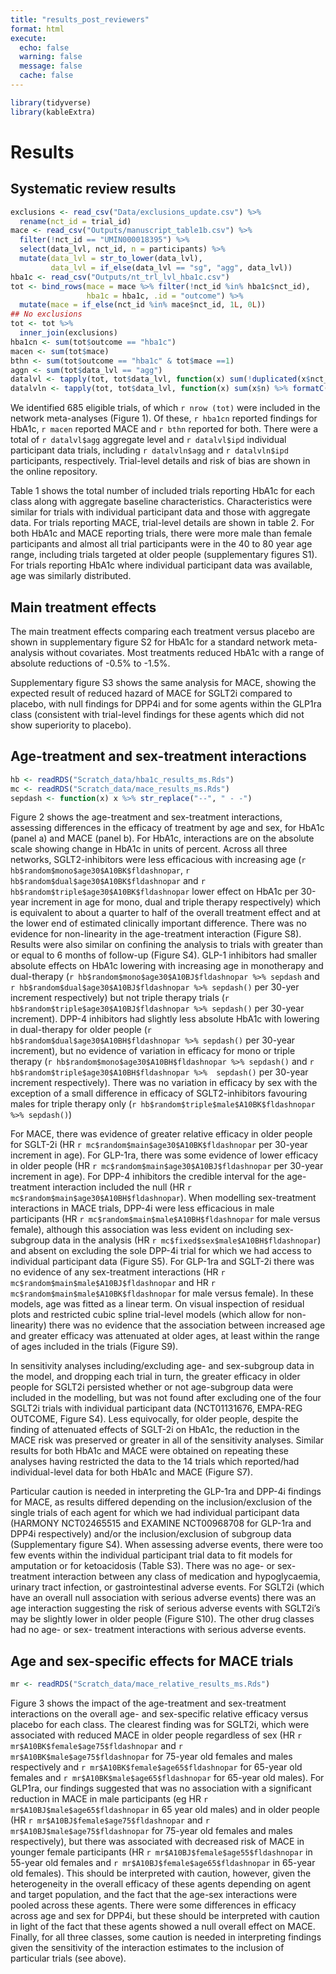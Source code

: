 ```yaml
---
title: "results_post_reviewers"
format: html
execute:
  echo: false
  warning: false
  message: false
  cache: false
---
```


```r
library(tidyverse)
library(kableExtra)
```

# Results

## Systematic review results

```r
exclusions <- read_csv("Data/exclusions_update.csv") %>% 
  rename(nct_id = trial_id)
mace <- read_csv("Outputs/manuscript_table1b.csv") %>% 
  filter(!nct_id == "UMIN000018395") %>% 
  select(data_lvl, nct_id, n = participants) %>% 
  mutate(data_lvl = str_to_lower(data_lvl),
         data_lvl = if_else(data_lvl == "sg", "agg", data_lvl))
hba1c <- read_csv("Outputs/nt_trl_lvl_hba1c.csv") 
tot <- bind_rows(mace = mace %>% filter(!nct_id %in% hba1c$nct_id), 
                 hba1c = hba1c, .id = "outcome") %>% 
  mutate(mace = if_else(nct_id %in% mace$nct_id, 1L, 0L))
## No exclusions
tot <- tot %>% 
  inner_join(exclusions)
hba1cn <- sum(tot$outcome == "hba1c") 
macen <- sum(tot$mace)
bthn <- sum(tot$outcome == "hba1c" & tot$mace ==1) 
aggn <- sum(tot$data_lvl == "agg")
datalvl <- tapply(tot, tot$data_lvl, function(x) sum(!duplicated(x$nct_id)), simplify = FALSE)
datalvln <- tapply(tot, tot$data_lvl, function(x) sum(x$n) %>% formatC(format = "d", big.mark = ","), simplify = FALSE)
```

We identified 685 eligible trials, of which `r nrow (tot)` were included in the network meta-analyses (Figure 1). Of these, `r hba1cn` reported findings for HbA1c,  `r macen` reported MACE and `r bthn` reported for both. There were a total of `r datalvl$agg` aggregate level and `r datalvl$ipd`  individual participant data trials, including `r datalvln$agg` and `r datalvln$ipd` participants, respectively. Trial-level details and risk of bias are shown in the online repository.

Table 1 shows the total number of included trials reporting HbA1c for each class along with aggregate baseline characteristics. Characteristics were similar for trials with individual participant data and those with aggregate data. For trials reporting MACE, trial-level details are shown in table 2. For both HbA1c and MACE reporting trials, there were more male than female participants and almost all trial participants were in the 40 to 80 year age range, including trials targeted at older people (supplementary figures S1). For trials reporting HbA1c where individual participant data was available, age was similarly distributed.
 
## Main treatment effects

The main treatment effects comparing each treatment versus placebo are shown in supplementary figure S2 for HbA1c for a standard network meta-analysis without covariates. Most treatments reduced HbA1c with a range of absolute reductions of -0.5% to -1.5%.

Supplementary figure S3 shows the same analysis for MACE, showing the expected result of reduced hazard of MACE for SGLT2i compared to placebo, with null findings for DPP4i and for some agents within the GLP1ra class (consistent with trial-level findings for these agents which did not show superiority to placebo).

## Age-treatment and sex-treatment interactions 

```r
hb <- readRDS("Scratch_data/hba1c_results_ms.Rds")
mc <- readRDS("Scratch_data/mace_results_ms.Rds")
sepdash <- function(x) x %>% str_replace("--", " - -")
```

Figure 2 shows the age-treatment and sex-treatment interactions, assessing differences in the efficacy of treatment by age and sex, for HbA1c (panel a) and MACE (panel b). For HbA1c, interactions are on the absolute scale showing change in HbA1c in units of percent. Across all three networks, SGLT2-inhibitors were less efficacious with increasing age (`r hb$random$mono$age30$A10BK$fldashnopar`, `r hb$random$dual$age30$A10BK$fldashnopar` and `r hb$random$triple$age30$A10BK$fldashnopar` lower effect on HbA1c per 30-year increment in age for mono, dual and triple therapy respectively) which is equivalent to about a quarter to half of the overall treatment effect and at the lower end of estimated clinically important difference. There was no evidence for non-linearity in the age-treatment interaction (Figure S8). Results were also similar on confining the analysis to trials with greater than or equal to 6 months of follow-up (Figure S4). GLP-1 inhibitors had smaller absolute effects on HbA1c lowering with increasing age in monotherapy and dual-therapy (`r hb$random$mono$age30$A10BJ$fldashnopar %>% sepdash` and `r hb$random$dual$age30$A10BJ$fldashnopar %>% sepdash()` per 30-yer increment respectively) but not triple therapy trials (`r hb$random$triple$age30$A10BJ$fldashnopar %>% sepdash()` per 30-year increment). DPP-4 inhibitors had slightly less absolute HbA1c with lowering in dual-therapy for older people (`r hb$random$dual$age30$A10BH$fldashnopar %>% sepdash()` per 30-year increment), but no evidence of variation in efficacy for mono or triple therapy (`r hb$random$mono$age30$A10BH$fldashnopar %>% sepdash()` and `r hb$random$triple$age30$A10BH$fldashnopar %>%  sepdash()` per 30-year increment respectively). There was no variation in efficacy by sex with the exception of a small  difference in efficacy of SGLT2-inhibitors favouring males for triple therapy only (`r hb$random$triple$male$A10BK$fldashnopar %>% sepdash()`)  

For MACE, there was evidence of greater relative efficacy in older people for SGLT-2i (HR `r mc$random$main$age30$A10BK$fldashnopar` per 30-year increment in age). For GLP-1ra, there was some evidence of lower efficacy in older people (HR `r mc$random$main$age30$A10BJ$fldashnopar` per 30-year increment in age). For DPP-4 inhibitors the credible interval for the age-treatment interaction included the null (HR `r mc$random$main$age30$A10BH$fldashnopar`). When modelling sex-treatment interactions in MACE trials, DPP-4i were less efficacious in male participants (HR `r mc$random$main$male$A10BH$fldashnopar` for male versus female), although this association was less evident on including sex-subgroup data in the analysis (HR `r mc$fixed$sex$male$A10BH$fldashnopar`) and absent on excluding the sole DPP-4i trial for which we had access to individual participant data (Figure S5). For GLP-1ra and SGLT-2i there was no evidence of any sex-treatment interactions (HR `r mc$random$main$male$A10BJ$fldashnopar` and HR `r mc$random$main$male$A10BK$fldashnopar` for male versus female). In these models, age was fitted as a linear term. On visual inspection of residual plots and restricted cubic spline trial-level models (which allow for non-linearity) there was no evidence that the association between increased age and greater efficacy was attenuated at older ages, at least within the range of ages included in the trials (Figure S9).

In sensitivity analyses including/excluding age- and sex-subgroup data in the model, and dropping each trial in turn, the greater efficacy in older people for SGLT2i persisted whether or not age-subgroup data were included in the modelling, but was not found after excluding one of the four SGLT2i trials with individual participant data (NCT01131676, EMPA-REG OUTCOME, Figure S4). Less equivocally, for older people, despite the finding of attenuated effects of SGLT-2i on HbA1c, the reduction in the MACE risk was preserved or greater in all of the sensitivity analyses. Similar results for both HbA1c and MACE were obtained on repeating these analyses having restricted the data to the 14 trials which reported/had individual-level data for both HbA1c and MACE (Figure S7).

Particular caution is needed in interpreting the GLP-1ra and DPP-4i findings for MACE, as results differed depending on the inclusion/exclusion of the single trials of each agent for which we had individual participant data (HARMONY NCT02465515 and EXAMINE NCT00968708 for GLP-1ra and DPP4i respectively) and/or the inclusion/exclusion of subgroup data (Supplementary figure S4).
When assessing adverse events, there were too few events within the individual participant trial data to fit models for amputation or for ketoacidosis (Table S3). There was no age- or sex-treatment interaction between any class of medication and hypoglycaemia, urinary tract infection, or gastrointestinal adverse events. For SGLT2i (which have an overall null association with serious adverse events) there was an age interaction suggesting the risk of serious adverse events with SGLT2i’s may be slightly lower in older people (Figure S10). The other drug classes had no age- or sex- treatment interactions with serious adverse events. 

## Age and sex-specific effects for MACE trials

```r
mr <- readRDS("Scratch_data/mace_relative_results_ms.Rds")

```

Figure 3 shows the impact of the age-treatment and sex-treatment interactions on the overall age- and sex-specific relative efficacy versus placebo for each class. 
The clearest finding was for SGLT2i, which were associated with reduced MACE in older people regardless of sex (HR `r mr$A10BK$female$age75$fldashnopar` and `r mr$A10BK$male$age75$fldashnopar` for 75-year old females and males respectively and `r mr$A10BK$female$age65$fldashnopar` for 65-year old females and `r mr$A10BK$male$age65$fldashnopar` for 65-year old males). For GLP1ra, our findings suggested that was no association with a significant reduction in MACE in male participants (eg HR `r mr$A10BJ$male$age65$fldashnopar` in 65 year old males) and in older people (HR `r mr$A10BJ$female$age75$fldashnopar` and `r mr$A10BJ$male$age75$fldashnopar` for 75-year old females and males respectively), but there was associated with decreased risk of MACE in younger female participants (HR `r mr$A10BJ$female$age55$fldashnopar` in 55-year old females and `r mr$A10BJ$female$age65$fldashnopar` in 65-year old females). This should be interpreted with caution, however, given the heterogeneity in the overall efficacy of these agents depending on agent and target population, and the fact that the age-sex interactions were pooled across these agents. There were some differences in efficacy across age and sex for DPP4i, but these should be interpreted with caution in light of the fact that these agents showed a null overall effect on MACE. Finally, for all three classes, some caution is needed in interpreting findings given the sensitivity of the interaction estimates to the inclusion of particular trials (see above). 

